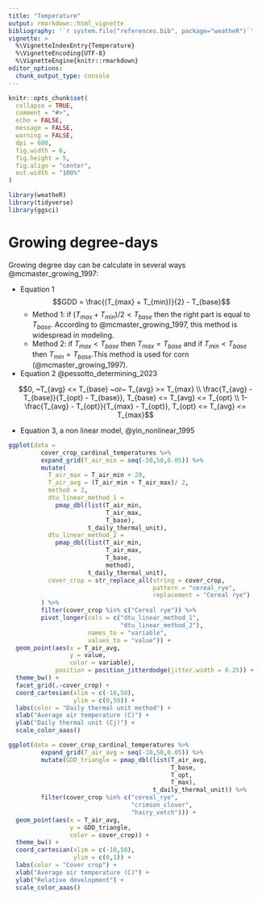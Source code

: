```yaml
---
title: "Temperature"
output: rmarkdown::html_vignette
bibliography: '`r system.file("references.bib", package="weatheR")`'
vignette: >
  %\VignetteIndexEntry{Temperature}
  %\VignetteEncoding{UTF-8}
  %\VignetteEngine{knitr::rmarkdown}
editor_options: 
  chunk_output_type: console
---
```


```r
knitr::opts_chunk$set(
  collapse = TRUE,
  comment = "#>",
  echo = FALSE,
  message = FALSE,
  warning = FALSE,
  dpi = 600,
  fig.width = 6,
  fig.height = 5,
  fig.align = "center",
  out.width = "100%"
)
```

```r
library(weatheR)
library(tidyverse)
library(ggsci)
```

# Growing degree-days

Growing degree day can be calculate in several ways @mcmaster_growing_1997:

- Equation 1
$$GDD = \frac{(T_{max} + T_{min})}{2} - T_{base}$$
  - Method 1: if $(T_{max} + T_{min})/2 < T_{base}$ then the right part is equal 
  to $T_{base}$\. According to @mcmaster_growing_1997, this method is 
  widespread in modeling.\
  - Method 2: if $T_{max} < T_{base}$ then $T_{max} = T_{base}$ and if 
  $T_{min} < T_{base}$ then $T_{min} = T_{base}$.This method is used for corn
  (@mcmaster_growing_1997).\


- Equation 2 @pessotto_determining_2023

$$0, ~T_{avg} <=  T_{base} ~or~ T_{avg} >= T_{max} \\ \frac{T_{avg} - T_{base}}{T_{opt} - T_{base}}, T_{base} <= T_{avg} <= T_{opt} \\ 1-\frac{T_{avg} - T_{opt}}{T_{max} - T_{opt}}, T_{opt} <= T_{avg} <= T_{max}$$

- Equation 3, a non linear model, @yin_nonlinear_1995

```r
ggplot(data = 
         cover_crop_cardinal_temperatures %>% 
         expand_grid(T_air_min = seq(-50,50,0.05)) %>% 
         mutate(
           T_air_max = T_air_min + 20,
           T_air_avg = (T_air_min + T_air_max)/ 2,
           method = 2,
           dtu_linear_method_1 = 
             pmap_dbl(list(T_air_min,
                           T_air_max,
                           T_base),
                      t_daily_thermal_unit),
           dtu_linear_method_2 = 
             pmap_dbl(list(T_air_min,
                           T_air_max,
                           T_base,
                           method),
                      t_daily_thermal_unit),
           cover_crop = str_replace_all(string = cover_crop,
                                        pattern = "cereal_rye",
                                        replacement = "Cereal rye")
         ) %>%
         filter(cover_crop %in% c("Cereal rye")) %>% 
         pivot_longer(cols = c("dtu_linear_method_1",
                               "dtu_linear_method_2"),
                      names_to = "variable",
                      values_to = "value")) +
  geom_point(aes(x = T_air_avg,
                 y = value,
                 color = variable),
             position = position_jitterdodge(jitter.width = 0.25)) +
  theme_bw() +
  facet_grid(.~cover_crop) +
  coord_cartesian(xlim = c(-10,50),
                  ylim = c(0,50)) +
  labs(color = "Daily thermal unit method") +
  xlab("Average air temperature (C)") +
  ylab("Daily thermal unit (Cj)") +
  scale_color_aaas()
```

```r
ggplot(data = cover_crop_cardinal_temperatures %>% 
         expand_grid(T_air_avg = seq(-10,50,0.05)) %>% 
         mutate(GDD_triangle = pmap_dbl(list(T_air_avg,
                                             T_base,
                                             T_opt,
                                             T_max),
                                        t_daily_thermal_unit)) %>% 
         filter(cover_crop %in% c("cereal_rye",
                                  "crimson_clover",
                                  "hairy_vetch"))) +
  geom_point(aes(x = T_air_avg,
                 y = GDD_triangle,
                 color = cover_crop)) +
  theme_bw() +
  coord_cartesian(xlim = c(-10,50),
                  ylim = c(0,1)) +
  labs(color = "Cover crop") +
  xlab("Average air temperature (C)") +
  ylab("Relative development") +
  scale_color_aaas()
```
